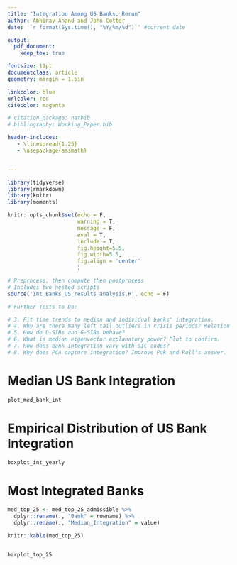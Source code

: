 ```yaml
---
title: "Integration Among US Banks: Rerun"
author: Abhinav Anand and John Cotter
date: '`r format(Sys.time(), "%Y/%m/%d")`' #current date

output:
  pdf_document:
    keep_tex: true

fontsize: 11pt
documentclass: article
geometry: margin = 1.5in

linkcolor: blue
urlcolor: red
citecolor: magenta

# citation_package: natbib
# bibliography: Working_Paper.bib

header-includes:
   - \linespread{1.25}
   - \usepackage{amsmath}


---
```



```r

library(tidyverse)
library(rmarkdown)
library(knitr)
library(moments) 

knitr::opts_chunk$set(echo = F, 
                      warning = T, 
                      message = F, 
                      eval = T, 
                      include = T,
                      fig.height=5.5, 
                      fig.width=5.5,
                      fig.align = 'center'
                      )

# Preprocess, then compute then postprocess
# Includes two nested scripts 
source('Int_Banks_US_results_analysis.R', echo = F)

# Further Tests to Do:

# 3. Fit time trends to median and individual banks' integration.
# 4. Why are there many left tail outliers in crisis periods? Relation to crises?
# 5. How do D-SIBs and G-SIBs behave?
# 6. What is median eigenvector explanatory power? Plot to confirm.
# 7. How does bank integration vary with SIC codes? 
# 8. Why does PCA capture integration? Improve Puk and Roll's answer.


```

# Median US Bank Integration 

```r

plot_med_bank_int

```

# Empirical Distribution of US Bank Integration

```r

boxplot_int_yearly

```

# Most Integrated Banks

```r

med_top_25 <- med_top_25_admissible %>%
  dplyr::rename(., "Bank" = rowname) %>%
  dplyr::rename(., "Median_Integration" = value)

knitr::kable(med_top_25)


barplot_top_25

```